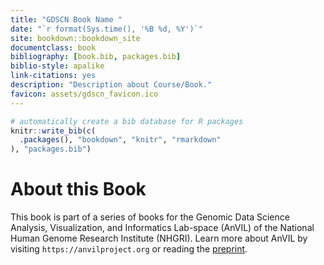 ```yaml
---
title: "GDSCN Book Name "
date: "`r format(Sys.time(), '%B %d, %Y')`"
site: bookdown::bookdown_site
documentclass: book
bibliography: [book.bib, packages.bib]
biblio-style: apalike
link-citations: yes
description: "Description about Course/Book."
favicon: assets/gdscn_favicon.ico
---
```



```r
# automatically create a bib database for R packages
knitr::write_bib(c(
  .packages(), "bookdown", "knitr", "rmarkdown"
), "packages.bib")
```

# About this Book {-}

This book is part of a series of books for the Genomic Data Science Analysis, Visualization, and Informatics Lab-space (AnVIL) of the National Human Genome Research Institute (NHGRI). Learn more about AnVIL by visiting `https://anvilproject.org` or reading the [preprint](https://www.biorxiv.org/content/10.1101/2021.04.22.436044v1).

